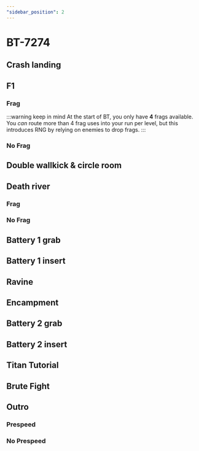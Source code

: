 ```yaml
---
"sidebar_position": 2
---
```



# BT-7274

## Crash landing

## F1

### Frag

:::warning keep in mind
At the start of BT, you only have **4** frags available. You *can* route more than 4 frag uses into your run per level, but this introduces RNG by relying on enemies to drop frags.
:::

### No Frag

## Double wallkick & circle room

## Death river

### Frag

### No Frag

## Battery 1 grab

## Battery 1 insert

## Ravine

## Encampment

## Battery 2 grab

## Battery 2 insert

## Titan Tutorial

## Brute Fight

## Outro

### Prespeed

### No Prespeed